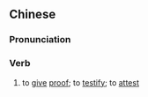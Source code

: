 ==Chinese==
{{zh-forms}}

===Pronunciation===
{{zh-pron
|m=zuògòng,zuògōng,2nb=Taiwan
|c=zok3 gung1
|cat=v
}}

===Verb===
{{zh-verb}}

# to [[give]] [[proof]]; to [[testify]]; to [[attest]]